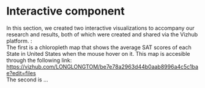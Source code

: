 # Interactive component
In this section, we created two interactive visualizations to accompany our research and results, both of which were created and shared via the Vizhub platform. :<br />
The first is a chloropleth map that shows the average SAT scores of each State in United States when the mouse hover on it. This map is accesible through the following link:<br />
<https://vizhub.com/LONGLONGTOM/be7e78a2963d44b0aab8996a4c5c1bae?edit=files><br />
The second is ...

